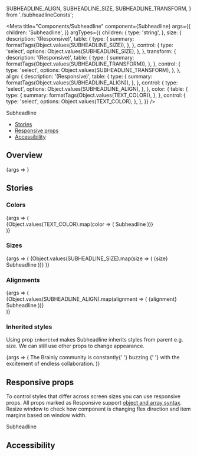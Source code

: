   SUBHEADLINE_ALIGN,
  SUBHEADLINE_SIZE,
  SUBHEADLINE_TRANSFORM,
} from './subheadlineConsts';

<Meta
  title="Components/Subheadline"
  component={Subheadline}
  args={{
    children: 'Subheadline',
  }}
  argTypes={{
    children: {
      type: 'string',
    },
    size: {
      description: '(Responsive)',
      table: {
        type: {
          summary: formatTags(Object.values(SUBHEADLINE_SIZE)),
        },
      },
      control: {
        type: 'select',
        options: Object.values(SUBHEADLINE_SIZE),
      },
    },
    transform: {
      description: '(Responsive)',
      table: {
        type: {
          summary: formatTags(Object.values(SUBHEADLINE_TRANSFORM)),
        },
      },
      control: {
        type: 'select',
        options: Object.values(SUBHEADLINE_TRANSFORM),
      },
    },
    align: {
      description: '(Responsive)',
      table: {
        type: {
          summary: formatTags(Object.values(SUBHEADLINE_ALIGN)),
        },
      },
      control: {
        type: 'select',
        options: Object.values(SUBHEADLINE_ALIGN),
      },
    },
    color: {
      table: {
        type: {
          summary: formatTags(Object.values(TEXT_COLOR)),
        },
      },
      control: {
        type: 'select',
        options: Object.values(TEXT_COLOR),
      },
    },
  }}
/>

<PageHeader>Subheadline</PageHeader>

- [Stories](#stories)
- [Responsive props](#responsive-props)
- [Accessibility](#accessibility)

## Overview

<Canvas>
  <Story name="Default">{args => <Subheadline {...args} />}</Story>
</Canvas>

<ArgsTable story="Default" />

## Stories

### Colors

<Canvas>
  <Story name="Colors">
    {args => (
      <div>
        {Object.values(TEXT_COLOR).map(color => (
          <Box
            color={
              color === TEXT_COLOR['text-white'] ? 'indigo-40' : 'transparent'
            }
            padding="s"
            key={color}
          >
            <Subheadline {...args} color={color}>
              Subheadline
            </Subheadline>
          </Box>
        ))}
      </div>
    )}
  </Story>
</Canvas>

### Sizes

<Canvas>
  <Story name="Sizes">
    {args => (
      <Flex direction="column">
        {Object.values(SUBHEADLINE_SIZE).map(size => (
          <Flex direction="column" key={size} marginBottom="s">
            {size}
            <Subheadline {...args} color={size}>
              Subheadline
            </Subheadline>
          </Flex>
        ))}
      </Flex>
    )}
  </Story>
</Canvas>

### Alignments

<Canvas>
  <Story name="Alignments">
    {args => (
      <div>
        {Object.values(SUBHEADLINE_ALIGN).map(alignment => (
          <Flex marginBottom="s" direction="column">
            {alignment}
            <Box color="indigo-20" key={alignment}>
              <Subheadline {...args} align={alignment}>
                Subheadline
              </Subheadline>
            </Box>
          </Flex>
        ))}
      </div>
    )}
  </Story>
</Canvas>

### Inherited styles

Using prop `inherited` makes Subheadline inherits styles from parent e.g. size. We can still use other props to change appearance.

<Canvas>
  <Story name="Inherited Styles">
    {args => (
      <Subheadline {...args} type="h2" size="large">
        The Brainly community is constantly{' '}
        <Subheadline inherited type="span" color={TEXT_COLOR['text-indigo-60']}>
          buzzing
        </Subheadline>{' '}
        with the excitement of endless collaboration.
      </Subheadline>
    )}
  </Story>
</Canvas>

## Responsive props

To control styles that differ across screen sizes you can use responsive props. All props marked as Responsive support [object and array syntax](/story/foundation-✨-responsive-props--page). Resize window to check how component is changing flex direction and item margins based on window width.

<Canvas>
  <Subheadline
    color={[
      TEXT_COLOR['text-red-40'],
      TEXT_COLOR['text-blue-40'],
      TEXT_COLOR['text-indigo-40'],
    ]}
    size={[
      SUBHEADLINE_SIZE.SMALL,
      SUBHEADLINE_SIZE.XXLARGE,
      null,
      SUBHEADLINE_SIZE.XXXLARGE,
    ]}
  >
    Subheadline
  </Subheadline>
</Canvas>

## Accessibility

<SubheadlineA11y />

